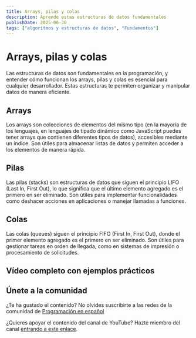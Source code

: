 ```yaml
---
title: Arrays, pilas y colas
description: Aprende estas estructuras de datos fundamentales
publishDate: 2025-06-30
tags: ["algoritmos y estructuras de datos", "Fundamentos"]
---
```



# Arrays, pilas y colas

Las estructuras de datos son fundamentales en la programación, y entender cómo funcionan los arrays, pilas y colas es esencial para cualquier desarrollador. Estas estructuras te permiten organizar y manipular datos de manera eficiente.

## Arrays

Los arrays son colecciones de elementos del mismo tipo (en la mayoría de los lenguajes, en lenguajes de tipado dinámico como JavaScript puedes tener arrays que contienen diferentes tipos de datos), accesibles mediante un índice. Son útiles para almacenar listas de datos y permiten acceder a los elementos de manera rápida.

## Pilas

Las pilas (stacks) son estructuras de datos que siguen el principio LIFO (Last In, First Out), lo que significa que el último elemento agregado es el primero en ser eliminado. Son útiles para implementar funcionalidades como deshacer acciones en aplicaciones o manejar llamadas a funciones.

## Colas

Las colas (queues) siguen el principio FIFO (First In, First Out), donde el primer elemento agregado es el primero en ser eliminado. Son útiles para gestionar tareas en orden de llegada, como en sistemas de impresión o procesamiento de solicitudes.

## Vídeo completo con ejemplos prácticos

<YouTubeEmbed
  id="Hd6fFKQ3g1Y"
  title="Arrays, pilas y colas - Programación en español"
/>

## Únete a la comunidad

¿Te ha gustado el contenido? No olvides suscribirte a las redes de la comunidad de <a href="https://programacion-es.dev/redes/" target="_blank" rel="noopener noreferrer">Programación en español</a>

¿Quieres apoyar el contenido del canal de YouTube? Hazte miembro del canal <a href="https://www.youtube.com/channel/UCNliuGyPizt7uNcdCrUoduQ/join" target="_blank" rel="noopener noreferrer">entrando a este enlace</a>.
